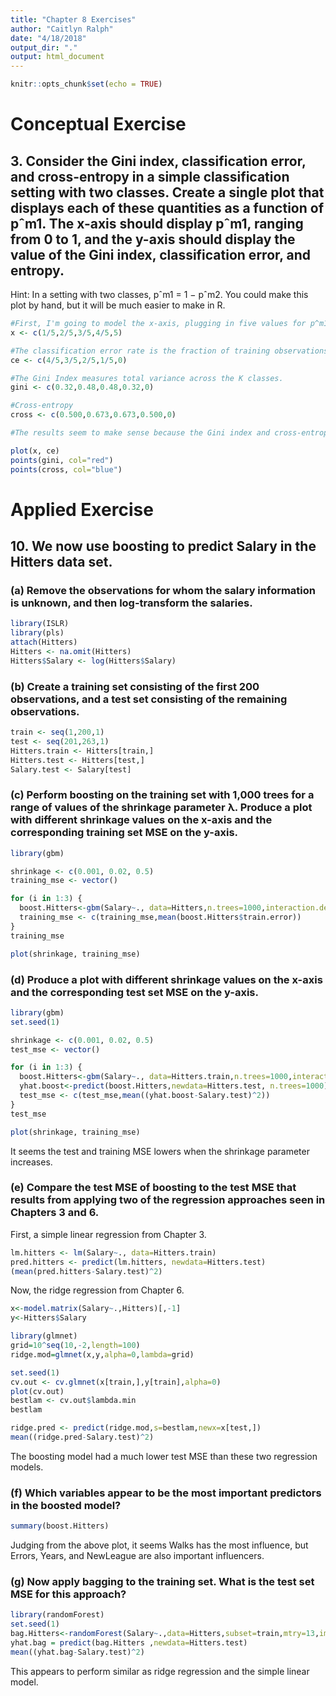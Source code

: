 ```yaml
---
title: "Chapter 8 Exercises"
author: "Caitlyn Ralph"
date: "4/18/2018"
output_dir: "."
output: html_document
---
```


```r
knitr::opts_chunk$set(echo = TRUE)
```

# Conceptual Exercise

## 3. Consider the Gini index, classification error, and cross-entropy in a simple classification setting with two classes. Create a single plot that displays each of these quantities as a function of pˆm1. The x-axis should display pˆm1, ranging from 0 to 1, and the y-axis should display the value of the Gini index, classification error, and entropy.
Hint: In a setting with two classes, pˆm1 = 1 − pˆm2. You could make this plot by hand, but it will be much easier to make in R.

```r
#First, I'm going to model the x-axis, plugging in five values for p^m1.
x <- c(1/5,2/5,3/5,4/5,5)

#The classification error rate is the fraction of training observations in that region that no dont belong to the most common class.
ce <- c(4/5,3/5,2/5,1/5,0)

#The Gini Index measures total variance across the K classes.
gini <- c(0.32,0.48,0.48,0.32,0)

#Cross-entropy
cross <- c(0.500,0.673,0.673,0.500,0)

#The results seem to make sense because the Gini index and cross-entropy are quite similar.

plot(x, ce)
points(gini, col="red")
points(cross, col="blue")
```

# Applied Exercise

## 10. We now use boosting to predict Salary in the Hitters data set.

### (a) Remove the observations for whom the salary information is unknown, and then log-transform the salaries.

```r
library(ISLR)
library(pls)
attach(Hitters)
Hitters <- na.omit(Hitters)
Hitters$Salary <- log(Hitters$Salary)
```

### (b) Create a training set consisting of the first 200 observations, and a test set consisting of the remaining observations.

```r
train <- seq(1,200,1)
test <- seq(201,263,1)
Hitters.train <- Hitters[train,]
Hitters.test <- Hitters[test,]
Salary.test <- Salary[test]
```

### (c) Perform boosting on the training set with 1,000 trees for a range of values of the shrinkage parameter λ. Produce a plot with different shrinkage values on the x-axis and the corresponding training set MSE on the y-axis.

```r
library(gbm)

shrinkage <- c(0.001, 0.02, 0.5)
training_mse <- vector()

for (i in 1:3) {
  boost.Hitters<-gbm(Salary~., data=Hitters,n.trees=1000,interaction.depth=4,shrinkage=shrinkage[i],verbose=F)
  training_mse <- c(training_mse,mean(boost.Hitters$train.error))
}
training_mse

plot(shrinkage, training_mse)
```

### (d) Produce a plot with different shrinkage values on the x-axis and the corresponding test set MSE on the y-axis.

```r
library(gbm)
set.seed(1)

shrinkage <- c(0.001, 0.02, 0.5)
test_mse <- vector()

for (i in 1:3) {
  boost.Hitters<-gbm(Salary~., data=Hitters.train,n.trees=1000,interaction.depth=4,shrinkage=shrinkage[i])
  yhat.boost<-predict(boost.Hitters,newdata=Hitters.test, n.trees=1000)
  test_mse <- c(test_mse,mean((yhat.boost-Salary.test)^2))
}
test_mse

plot(shrinkage, training_mse)
```

It seems the test and training MSE lowers when the shrinkage parameter increases.

### (e) Compare the test MSE of boosting to the test MSE that results from applying two of the regression approaches seen in Chapters 3 and 6.

First, a simple linear regression from Chapter 3.

```r
lm.hitters <- lm(Salary~., data=Hitters.train)
pred.hitters <- predict(lm.hitters, newdata=Hitters.test)
(mean(pred.hitters-Salary.test)^2)
```

Now, the ridge regression from Chapter 6.

```r
x<-model.matrix(Salary~.,Hitters)[,-1]
y<-Hitters$Salary
```
```r
library(glmnet)
grid=10^seq(10,-2,length=100)
ridge.mod=glmnet(x,y,alpha=0,lambda=grid)

set.seed(1)
cv.out <- cv.glmnet(x[train,],y[train],alpha=0)
plot(cv.out)
bestlam <- cv.out$lambda.min
bestlam
```
```r
ridge.pred <- predict(ridge.mod,s=bestlam,newx=x[test,])
mean((ridge.pred-Salary.test)^2)
```
The boosting model had a much lower test MSE than these two regression models.

### (f) Which variables appear to be the most important predictors in the boosted model?

```r
summary(boost.Hitters)
```

Judging from the above plot, it seems Walks has the most influence, but Errors, Years, and NewLeague are also important influencers.

### (g) Now apply bagging to the training set. What is the test set MSE for this approach?

```r
library(randomForest)
set.seed(1)
bag.Hitters<-randomForest(Salary~.,data=Hitters,subset=train,mtry=13,importance =TRUE)
yhat.bag = predict(bag.Hitters ,newdata=Hitters.test)
mean((yhat.bag-Salary.test)^2)
```
This appears to perform similar as ridge regression and the simple linear model.